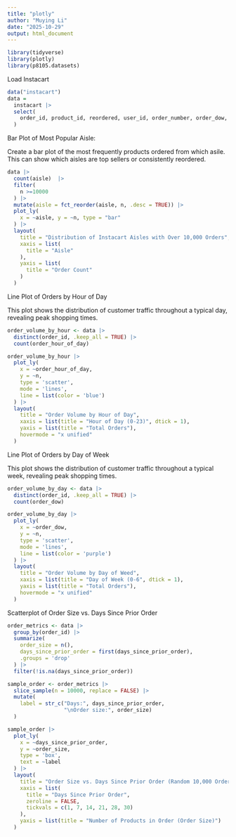 ```yaml
---
title: "plotly"
author: "Muying Li"
date: "2025-10-29"
output: html_document
---
```



```r
library(tidyverse)
library(plotly)
library(p8105.datasets)
```

Load Instacart

```r
data("instacart")
data = 
  instacart |> 
  select(
    order_id, product_id, reordered, user_id, order_number, order_dow, order_hour_of_day, days_since_prior_order, product_name, aisle_id, aisle, department
  ) 
```


Bar Plot of Most Popular Aisle:

Create a bar plot of the most frequently products ordered from which asile. This can show which aisles are top sellers or consistently reordered.
```r
data |> 
  count(aisle)  |> 
  filter(
    n >=10000
  ) |> 
  mutate(aisle = fct_reorder(aisle, n, .desc = TRUE)) |>  
  plot_ly(
    x = ~aisle, y = ~n, type = "bar"
  ) |> 
  layout(
    title = "Distribution of Instacart Aisles with Over 10,000 Orders",
    xaxis = list(
      title = "Aisle"
    ),
    yaxis = list(
      title = "Order Count"
    )
  )
```


Line Plot of Orders by Hour of Day

This plot shows the distribution of customer traffic throughout a typical day, revealing peak shopping times.
```r
order_volume_by_hour <- data |>
  distinct(order_id, .keep_all = TRUE) |>
  count(order_hour_of_day)

order_volume_by_hour |>
  plot_ly(
    x = ~order_hour_of_day, 
    y = ~n, 
    type = 'scatter', 
    mode = 'lines',
    line = list(color = 'blue') 
  ) |>
  layout(
    title = "Order Volume by Hour of Day",
    xaxis = list(title = "Hour of Day (0-23)", dtick = 1),
    yaxis = list(title = "Total Orders"),
    hovermode = "x unified"
  )
```


Line Plot of Orders by Day of Week

This plot shows the distribution of customer traffic throughout a typical week, revealing peak shopping times.
```r
order_volume_by_day <- data |>
  distinct(order_id, .keep_all = TRUE) |>
  count(order_dow)

order_volume_by_day |>
  plot_ly(
    x = ~order_dow, 
    y = ~n, 
    type = 'scatter', 
    mode = 'lines',
    line = list(color = 'purple')
  ) |>
  layout(
    title = "Order Volume by Day of Weed",
    xaxis = list(title = "Day of Week (0-6", dtick = 1),
    yaxis = list(title = "Total Orders"),
    hovermode = "x unified"
  )
```

Scatterplot of Order Size vs. Days Since Prior Order

```r
order_metrics <- data |>
  group_by(order_id) |>
  summarize(
    order_size = n(), 
    days_since_prior_order = first(days_since_prior_order),
    .groups = 'drop'
  ) |>
  filter(!is.na(days_since_prior_order))

sample_order <- order_metrics |>
  slice_sample(n = 10000, replace = FALSE) |> 
  mutate(
    label = str_c("Days:", days_since_prior_order, 
                  "\nOrder size:", order_size)
  )

sample_order |>
  plot_ly(
    x = ~days_since_prior_order, 
    y = ~order_size,
    type = 'box',
    text = ~label
  ) |>
  layout(
    title = "Order Size vs. Days Since Prior Order (Random 10,000 Orders)",
    xaxis = list(
      title = "Days Since Prior Order",
      zeroline = FALSE,
      tickvals = c(1, 7, 14, 21, 28, 30)
    ),
    yaxis = list(title = "Number of Products in Order (Order Size)")
  )
```

